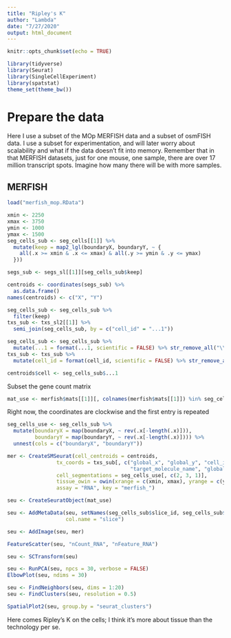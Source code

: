 ```yaml
---
title: "Ripley's K"
author: "Lambda"
date: "7/27/2020"
output: html_document
---
```


```r
knitr::opts_chunk$set(echo = TRUE)
```

```r
library(tidyverse)
library(Seurat)
library(SingleCellExperiment)
library(spatstat)
theme_set(theme_bw())
```

# Prepare the data
Here I use a subset of the MOp MERFISH data and a subset of osmFISH data. I use a subset for experimentation, and will later worry about scalability and what if the data doesn't fit into memory. Remember that in that MERFISH datasets, just for one mouse, one sample, there are over 17 million transcript spots. Imagine how many there will be with more samples.

## MERFISH
```r
load("merfish_mop.RData")
```

```r
xmin <- 2250
xmax <- 3750
ymin <- 1000
ymax <- 1500
seg_cells_sub <- seg_cells[[1]] %>% 
  mutate(keep = map2_lgl(boundaryX, boundaryY, ~ {
    all(.x >= xmin & .x <= xmax) & all(.y >= ymin & .y <= ymax)
  }))
```

```r
segs_sub <- segs_sl[[1]][seg_cells_sub$keep]
```

```r
centroids <- coordinates(segs_sub) %>% 
  as.data.frame()
names(centroids) <- c("X", "Y")
```

```r
seg_cells_sub <- seg_cells_sub %>% 
  filter(keep)
txs_sub <- txs_sl2[[1]] %>% 
  semi_join(seg_cells_sub, by = c("cell_id" = "...1"))
```

```r
seg_cells_sub <- seg_cells_sub %>% 
  mutate(...1 = format(...1, scientific = FALSE) %>% str_remove_all("\\s"))
txs_sub <- txs_sub %>% 
  mutate(cell_id = format(cell_id, scientific = FALSE) %>% str_remove_all("\\s"))
```

```r
centroids$cell <- seg_cells_sub$...1
```

Subset the gene count matrix
```r
mat_use <- merfish$mats[[1]][, colnames(merfish$mats[[1]]) %in% seg_cells_sub$...1]
```

Right now, the coordinates are clockwise and the first entry is repeated
```r
seg_cells_use <- seg_cells_sub %>% 
  mutate(boundaryX = map(boundaryX, ~ rev(.x[-length(.x)])),
         boundaryY = map(boundaryY, ~ rev(.x[-length(.x)]))) %>% 
  unnest(cols = c("boundaryX", "boundaryY"))
```

```r
mer <- CreateSMSeurat(cell_centroids = centroids, 
                tx_coords = txs_sub[, c("global_x", "global_y", "cell_id",
                                        "target_molecule_name", "global_z")],
                cell_segmentations = seg_cells_use[, c(2, 3, 1)], 
                tissue_owin = owin(xrange = c(xmin, xmax), yrange = c(ymin, ymax)),
                assay = "RNA", key = "merfish_")
```

```r
seu <- CreateSeuratObject(mat_use)
```

```r
seu <- AddMetaData(seu, setNames(seg_cells_sub$slice_id, seg_cells_sub$...1),
                   col.name = "slice")
```

```r
seu <- AddImage(seu, mer)
```


```r
FeatureScatter(seu, "nCount_RNA", "nFeature_RNA")
```

```r
seu <- SCTransform(seu)
```

```r
seu <- RunPCA(seu, npcs = 30, verbose = FALSE)
ElbowPlot(seu, ndims = 30)
```

```r
seu <- FindNeighbors(seu, dims = 1:20)
seu <- FindClusters(seu, resolution = 0.5)
```

```r
SpatialPlot2(seu, group.by = "seurat_clusters")
```

Here comes Ripley's K on the cells; I think it's more about tissue than the technology per se.

